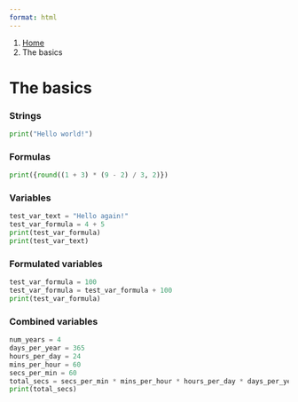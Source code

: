 ```yaml
---
format: html
---
```


<nav class="govuk-breadcrumbs" aria-label="Breadcrumb">
 <ol class="govuk-breadcrumbs__list">
  <li class="govuk-breadcrumbs__list-item">
   <a class="govuk-breadcrumbs__link" href="../index.qmd">Home</a>
  </li>
  <li class="govuk-breadcrumbs__list-item">
   <span aria-current="page">The basics</span>
  </li>
 </ol>
</nav>

<h1 class="govuk-heading-xl govuk-!-margin-top-6 govuk-!-margin-bottom-6">The basics</h1>

<div class="govuk-body govuk-!-margin-bottom-6">
 <h3>Strings</h3>
```python
print("Hello world!")
```
</div>

<div class="govuk-body govuk-!-margin-bottom-6">
 <h3>Formulas</h3>
```python
print({round((1 + 3) * (9 - 2) / 3, 2)})
```
</div>

<div class="govuk-body govuk-!-margin-bottom-6">
 <h3>Variables</h3>
```python
test_var_text = "Hello again!"
test_var_formula = 4 + 5
print(test_var_formula)
print(test_var_text)
```
</div>

<div class="govuk-body govuk-!-margin-bottom-6">
 <h3>Formulated variables</h3>
```python
test_var_formula = 100
test_var_formula = test_var_formula + 100
print(test_var_formula)
```
</div>

<div class="govuk-body govuk-!-margin-bottom-6">
 <h3>Combined variables</h3>
```python
num_years = 4
days_per_year = 365 
hours_per_day = 24
mins_per_hour = 60
secs_per_min = 60
total_secs = secs_per_min * mins_per_hour * hours_per_day * days_per_year * num_years
print(total_secs)
```
</div>
